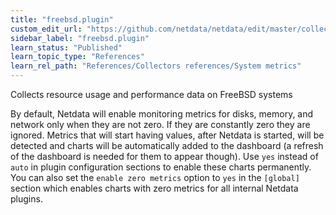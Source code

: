 ```yaml
---
title: "freebsd.plugin"
custom_edit_url: "https://github.com/netdata/netdata/edit/master/collectors/freebsd.plugin/README.md"
sidebar_label: "freebsd.plugin"
learn_status: "Published"
learn_topic_type: "References"
learn_rel_path: "References/Collectors references/System metrics"
---
```



Collects resource usage and performance data on FreeBSD systems

By default, Netdata will enable monitoring metrics for disks, memory, and network only when they are not zero. If they are constantly zero they are ignored. Metrics that will start having values, after Netdata is started, will be detected and charts will be automatically added to the dashboard (a refresh of the dashboard is needed for them to appear though). Use `yes` instead of `auto` in plugin configuration sections to enable these charts permanently. You can also set the `enable zero metrics` option to `yes` in the `[global]` section which enables charts with zero metrics for all internal Netdata plugins.


